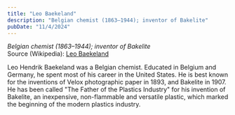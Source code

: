 ```yaml
---
title: "Leo Baekeland"
description: "Belgian chemist (1863–1944); inventor of Bakelite"
pubDate: "11/4/2024"
---
```


*Belgian chemist (1863–1944); inventor of Bakelite*  
Source (Wikipedia): [Leo Baekeland][1]

Leo Hendrik Baekeland was a Belgian chemist. Educated in Belgium and Germany, he spent most of his career in the United States. He is best known for the inventions of Velox photographic paper in 1893, and Bakelite in 1907. He has been called "The Father of the Plastics Industry" for his invention of Bakelite, an inexpensive, non-flammable and versatile plastic, which marked the beginning of the modern plastics industry.

[1]: https://en.wikipedia.org/wiki/Leo_Baekeland
